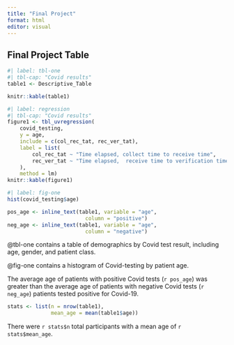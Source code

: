 ```yaml
---
title: "Final Project"
format: html
editor: visual
---
```


## Final Project Table

```r
#| label: tbl-one
#| tbl-cap: "Covid results"
table1 <- Descriptive_Table

knitr::kable(table1)
```

```r
#| label: regression
#| tbl-cap: "Covid results"
figure1 <- tbl_uvregression(
	covid_testing,
	y = age,
	include = c(col_rec_tat, rec_ver_tat),
	label = list(
		col_rec_tat ~ "Time elapsed, collect time to receive time",
		rec_ver_tat ~ "Time elapsed,  receive time to verification time"
	),
	method = lm)
knitr::kable(figure1)
```

```r
#| label: fig-one
hist(covid_testing$age)
```

```r
pos_age <- inline_text(table1, variable = "age", 
                         column = "positive")
neg_age <- inline_text(table1, variable = "age", 
                         column = "negative")
```

@tbl-one contains a table of demographics by Covid test result, including age, gender, and patient class.

@fig-one contains a histogram of Covid-testing by patient age.

The average age of patients with positive Covid tests (`r pos_age`) was greater than the average age of patients with negative Covid tests (`r neg_age`) patients tested positive for Covid-19.

```r
stats <- list(n = nrow(table1),
              mean_age = mean(table1$age))
```

There were `r stats$n` total participants with a mean age of `r stats$mean_age`.
